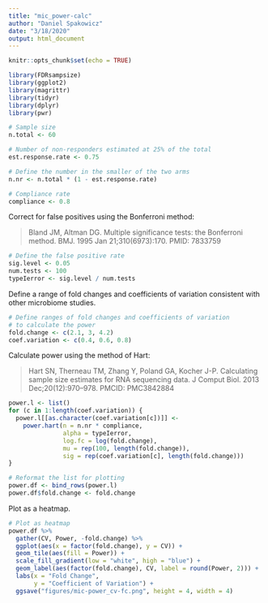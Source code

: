 ```yaml
---
title: "mic_power-calc"
author: "Daniel Spakowicz"
date: "3/18/2020"
output: html_document
---
```


```r
knitr::opts_chunk$set(echo = TRUE)

library(FDRsampsize)
library(ggplot2)
library(magrittr)
library(tidyr)
library(dplyr)
library(pwr)
```

```r
# Sample size
n.total <- 60

# Number of non-responders estimated at 25% of the total
est.response.rate <- 0.75

# Define the number in the smaller of the two arms
n.nr <- n.total * (1 - est.response.rate)

# Compliance rate
compliance <- 0.8
```

Correct for false positives using the Bonferroni method: 

> Bland JM, Altman DG. Multiple significance tests: the Bonferroni method. BMJ. 1995 Jan 21;310(6973):170. PMID: 7833759


```r
# Define the false positive rate
sig.level <- 0.05
num.tests <- 100
typeIerror <- sig.level / num.tests
```

Define a range of fold changes and coefficients of variation consistent with other microbiome studies. 

```r
# Define ranges of fold changes and coefficients of variation 
# to calculate the power
fold.change <- c(2.1, 3, 4.2)
coef.variation <- c(0.4, 0.6, 0.8)
```

Calculate power using the method of Hart: 

> Hart SN, Therneau TM, Zhang Y, Poland GA, Kocher J-P. Calculating sample size estimates for RNA sequencing data. J Comput Biol. 2013 Dec;20(12):970–978. PMCID: PMC3842884


```r
power.l <- list()
for (c in 1:length(coef.variation)) {
  power.l[[as.character(coef.variation[c])]] <- 
    power.hart(n = n.nr * compliance, 
               alpha = typeIerror, 
               log.fc = log(fold.change),
               mu = rep(100, length(fold.change)), 
               sig = rep(coef.variation[c], length(fold.change)))
}

# Reformat the list for plotting
power.df <- bind_rows(power.l)
power.df$fold.change <- fold.change
```

Plot as a heatmap.

```r
# Plot as heatmap
power.df %>%
  gather(CV, Power, -fold.change) %>%
  ggplot(aes(x = factor(fold.change), y = CV)) +
  geom_tile(aes(fill = Power)) +
  scale_fill_gradient(low = "white", high = "blue") +
  geom_label(aes(factor(fold.change), CV, label = round(Power, 2))) +
  labs(x = "Fold Change",
       y = "Coefficient of Variation") +
  ggsave("figures/mic-power_cv-fc.png", height = 4, width = 4)
```

